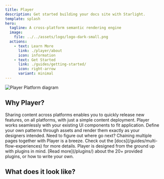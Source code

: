 ```yaml
---
title: Player
description: Get started building your docs site with Starlight.
template: splash
hero:
  tagline: A cross-platform semantic rendering engine
  image:
    file: ../../assets/logo/logo-dark-small.png
  actions:
    - text: Learn More
      link: ./player/about
      icon: information
    - text: Get Started
      link: ./guides/getting-started/
      icon: right-arrow
      variant: minimal
---
```



<Image
  darkModeInvert
  alt="Player Platform diagram"
  src={playerPlatformDiagram}
/>

## Why Player?

<CardGrid>
  <Card title="Write once, render everywhere" icon="pen">
    Sharing content across platforms enables you to quickly release new
    features, on all platforms, with just a simple content deployment.
  </Card>
  <Card title="Bring your own design system" icon="puzzle">
    Player works seamlessly with your existing UI components to fit application.
    Define your own patterns through assets and render them exactly as your
    designers intended.
  </Card>
  <Card title="Server Driven Navigation" icon="random">
    Need to figure out where go next? Chaining multiple pages together with
    Player is a breeze. Check out the [docs](/guides/multi-flow-experiences) for
    more details.
  </Card>
  <Card title="Plugin Ready" icon="setting">
    Player is designed from the ground up with plugins in mind. [Read
    more](/plugins/) about the 20+ provided plugins, or how to write your own.
  </Card>
</CardGrid>

## What does it look like?

<PlayerPreview />
